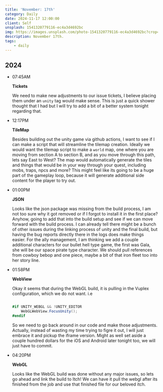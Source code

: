 ```yaml
---
title: 'November: 17th'
category: Daily
date: 2024-11-17 12:00:00
client: Self
unsplash: 1541320779116-ec4a3d4692bc
img: https://images.unsplash.com/photo-1541320779116-ec4a3d4692bc?crop=entropy&cs=srgb&fm=jpg&ixid=MnwzNjM5Nzd8MHwxfHJhbmRvbXx8fHx8fHx8fDE2ODE3NDg2ODY&ixlib=rb-4.0.3&q=85
description: November 17th.
tags:
    - daily
---
```



## 2024

-   07:45AM

    **Tickets**

    We need to make new adjustments to our issue tickets, I believe placing them under an `unity` tag would make sense.
    This is just a quick shower thought that I had but I will try to add a bit of a better system tonight regarding that.

-   12:17PM

    **TileMap**

    Besides building out the unity game via github actions, I want to see if I can make a script that will streamline the tilemap creation.
    Ideally we would want the tilemap script to make a `world` map, one where you are moving from section A to section B, and as you move through this path, lets say East to West?
    The map would automatically generate the tiles and things that would be in your way through your quest, including mobs, traps, npcs and more?
    This might feel like its going to be a huge part of the gameplay loop, because it will generate additional side content for the player to try out.

-   01:00PM

    **JSON**

    Looks like the json package was missing from the build process, I am not too sure why it got removed or if I forgot to install it in the first place?
    Anyhow, going to add that into the build setup and see if we can move forward with the build process.
    I can already tell there might be a bunch of other issues during the linking process of unity and the final build, but having the bug reports directly there in the logs does make things easier.
    For the ally management, I am thinking we add a couple additional characters for our bullet hell type game, the first was Gala, she will be our space pirate type character.
    We should pull references from cowboy bebop and one piece, maybe a bit of that iron fleet too into her story line.

-   01:58PM

    **WebView**

    Okay it seems that during the WebGL build, it is pulling in the Vuplex configuration, which we do not want.
    i.e
    ```c#

    #if UNITY_WEBGL && !UNITY_EDITOR
        WebGLWebView.FocusUnity();
    #endif
    ```

    So we need to go back around in our code and make those adjustments.
    Actually, instead of wasting my time trying to figre it out, I will just embrace it and pickup the iframe version.
    Might as well set aside a couple hundred dollars for the iOS and Android later tonight too, we will just have to commit.

-   04:20PM

    **WebGL**

    Looks like the WebGL build was done without any major issues, so lets go ahead and link the build to Itch!
    We can have it pull the webgl after its finished from the job and use that finished file for our beloved itch.